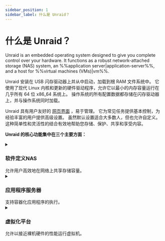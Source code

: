 ```yaml
---
sidebar_position: 1
sidebar_label: 什么是 Unraid？
---
```


# 什么是 Unraid？

Unraid is an embedded operating system designed to give you complete control over your hardware.  It functions as a robust network-attached storage (NAS) system, an %%application server|application-server%%, and a host for %%virtual machines (VMs)|vm%%.

Unraid 安装在 USB 闪存驱动器上并从中启动，加载到根 RAM 文件系统中。 它使用了现代 Linux 内核和更新的硬件驱动程序，允许它以最小的内存容量运行在几乎所有 64 位 x86_64 系统上。 操作系统的所有配置数据都存储在闪存驱动器上，并与操作系统同时加载。

Unraid 具有用户友好的 [网页界面](./explore-the-user-interface/tour-the-web-gui.mdx) ，易于管理。 它为常见任务提供基本控制，为经验丰富的用户提供高级设置。 虽然默认设置适合大多数人，但也允许自定义。 这种简单性和灵活性的结合有效地帮助您存储、保护、共享和享受内容。

**Unraid 的核心功能集中在三个主要方面：**

<details>
  <summary><h3>软件定义NAS</h3>允许用户高效地在网络上共享存储容量。</summary>

  ### 阵列和校验

  Unraid provides a simple and flexible solution for turning any 64-bit capable system into a Network Attached Storage (NAS) device. It can handle a variety of drives, whether they connect through IDE, SATA, or SAS, and supports different drive sizes. This means you can add new drives one at a time as your storage needs grow, without having to reorganize your existing data when you expand your setup.

  The main job of an Unraid %%array|array%% is to organize and protect the data stored across several drives. It does this by using up to two special drives called %%parity drive|parity-drives%%s. These %%parity drive|parity-drives%%s are important because they help reconstruct your data if one of the other drives fails. In fact, with just one %%parity drive|parity-drives%%, you can protect all the other drives in your %%array|array%%, keeping your data safe. Plus, you can mix different sized drives and easily expand your storage over time, making Unraid a user-friendly option for anyone looking to manage their data effectively.

  <details>
    <summary><strong>校验工作原理</strong> - 点击展开/折叠</summary>

    In Unraid, %%parity|parity%% information is updated in real time.  To understand how this works, imagine the contents of a hard drive as a long stream of bits, where each bit is either a zero or a one.  By summing the nth bit values across all drives and determining whether that sum is even or odd, the corresponding nth %%parity|parity%% bit can be set accordingly.  If a data drive ever fails, this %%parity|parity%% information allows for an accurate determination of the exact bit values, facilitating a precise rebuild on the replacement drive.

    例如：

    <div style={{ maxWidth: '600px', margin: '1rem auto' }}>
      ![无校验](/img/No_parity_500px.png)
    </div>

    In the image above, three drives contain streams of bits that vary by device size.  These drives are unprotected, so if one fails, data will be lost.  To protect against failure, we need a fourth disk as a %%parity disk|parity-drive%%, which must be equal to or larger than the largest data disk.

    To set the %%parity|parity%% bits, we find the total for each column.  If the sum is even, the %%parity|parity%% bit is 0; if odd, the %%parity|parity%% bit is 1.

    Here's the same image as before, but with %%parity|parity%% calculated per frame:

    <div style={{ maxWidth: '600px', margin: '1rem auto' }}>
      ![校验](/img/Parity@500px.png)
    </div>

    假设我们的例子中磁盘2出现故障，并购买了新磁盘来替换它：

    <div style={{ maxWidth: '600px', margin: '1rem auto' }}>
      ![磁盘故障](/img/Drive_failure@500px.png)
    </div>

    To rebuild data on the new disk, we determine the missing bit rather than calculating the %%parity|parity%% bit.  For column 1, the sum is 0, so the missing bit is 0.  For column 6, with a sum of 1, the missing bit is 1.

    Rebuilding a disk using %%parity|parity%% protects against data loss and offers fault tolerance, ensuring full access to the system even if a drive fails.
  </details>

  ### 用户份额

  Unraid is different from most %%RAID|raid%% systems because it saves data on individual drives instead of combining them into one. As a %%root user|root-user%%, you can create %%user shares|user-share%%, which are like top-level folders that gather files from multiple drives in the %%array|array%% or %%cache pool|cache-pool%%. This means you don’t have to worry about which specific drive holds your files; they are organized for you.

  You can also customize these shares to include or leave out certain drives and decide how files are spread across your storage. Additionally, you can manage how users access the shares by setting up network options, like %%SMB|samba%% and %%NFS|nfs%%, and applying security settings. To keep private data safe, you can create user accounts and set access limits for trusted individuals.

  ```mdx-code-block

    <div className="flex-container">
      <figure className="flex-figure">
        <img src="/img/User_shares_-_distribution@500px.png" alt="User shares distribution example" />

        <figcaption>User shares - Distribution</figcaption>
      </figure>

      <figure className="flex-figure">
        <img src="/img/User_shares_-_access@500px.png" alt="User shares distribution example larger" />

        <figcaption>User shares - Access</figcaption>
      </figure>
    </div>

  ```

  ### 理解缓存驱动器

  One of the standout features of Unraid is the %%cache drive|cache%%, which helps speed up data transfer. When you use a %%cache drive|cache%% alongside three or more drives, you can write data up to **three times faster**. When you save files to a %%user shares|user-share%% with a %%cache drive|cache%%, the data is first stored on the %%cache drive|cache%%. This allows for quick writing, and later, a process called %%Mover|mover%% transfers the data to the main storage %%array|array%% - often during the night—making room on the %%cache drive|cache%%.

  For added data safety, you can set up a %%cache pool|cache-pool%% with multiple drives. This setup not only increases storage space but also uses technologies like %%ZFS|zfs%% or %%BTRFS|btrfs%% to provide extra protection for your data, similar to %%RAID 1|raid1%%. Overall, Unraid’s management of shares and %%cache drives|cache%% creates a flexible, efficient, and secure storage solution.

  [在此处了解有关配置共享和缓存的更多信息。](../using-unraid-to/manage-storage/array-configuration.mdx)

  <div style={{ maxWidth: '600px', margin: '1rem auto' }}>
    ![缓存池数据捕获工作原理](/img/Cache-pool.gif)
  </div>
</details>

<details>
  <summary><h3>应用程序服务器</h3>支持容器化应用程序的执行。</summary>

  Unraid transforms your storage solution into a versatile %%application server|application-server%% through Docker containerization. This approach overcomes traditional NAS limitations while maintaining system stability and ease of use.

  传统的NAS解决方案在应用程序托管方面面临三个关键挑战：

  1. **操作系统兼容性问题** - 无法运行为不同操作系统设计的应用程序。
  2. **复杂的生命周期管理** - 困难的安装体验可能会在删除后留下残留物。
  3. **应用程序冲突** - 软件组件可能会干扰彼此或系统操作。

  Unraid 使用Docker通过以下三种关键方式解决这些挑战：

  1. **操作系统独立性** - 每个容器在自己的Linux环境中运行，消除了与主操作系统的兼容性问题。
  2. **基于映像的部署** - 预配置的应用程序包允许一键安装和完全卸载应用程序。
  3. **进程隔离** - 容器化应用程序在单独的用户空间中运行，防止软件之间的任何冲突。

  Docker containers allow you to run applications in isolated, lightweight environments without the overhead associated with %%virtual machines|vm%%. Unraid simplifies the use of Docker by providing access to thousands of pre-configured apps through [Docker Hub](https://hub.docker.com/) and [Community Applications](../using-unraid-to/run-docker-containers/community-applications.mdx). This containerized approach enables Unraid users to run multiple applications simultaneously without compatibility issues. It also helps keep the system organized by using self-contained application packages and makes it easy to enhance server capabilities through Docker's ecosystem.

  :::note
  For advanced Docker settings, check out [Run Docker Containers](../using-unraid-to/run-docker-containers/managing-and-customizing-containers.mdx).
  :::
</details>

<details>
  <summary><h3>虚拟化平台</h3>允许以接近裸机硬件的性能运行虚拟机。</summary>

  Unraid functions as a virtualization host, using a %%hypervisor|hypervisor%% to securely allocate resources to virtualized guests. This allows you to run various applications in isolated environments, going beyond just network-attached storage.

  :::tip
  To use hardware virtualization in Unraid, ensure your CPU, chipset, BIOS, and device drivers are compatible. A full list of requirements is available in the [VM setup guide](../using-unraid-to/create-virtual-machines/overview-and-system-prep.mdx). If your server doesn't meet these requirements, the %%VMs|vm%% menu will be disabled in the Unraid %%WebGUI|web-gui%%.
  :::

  <details>
    <summary><strong>使用虚拟机的好处</strong> - 点击展开/折叠</summary>

    虽然 Docker 容器在基于 Linux 的应用程序中很受欢迎，%%虚拟机|vm%% 提高了 Unraid 服务器设置的灵活性和效率，并为您的 Unraid 服务器提供了显著优势：

    - **隔离：**%%VMs|vm%%在独立的环境中运行，确保其中一个失败不会影响其他。

    - **整合：** 将多个物理服务器整合到一台 Unraid 机器上，减少硬件需求，简化维护。

    - **资源分配：** Unraid 允许您为每个 %%虚拟机|vm%% 分配特定的 CPU、内存、存储和网络资源，以确保关键任务获得必要的资源。

    - **测试与开发：**%%VMs|vm%%允许轻松创建和测试软件在不同环境中的运行，而不需要多台物理机器。

    - **安全：**%%VMs|vm%%的隔离增强了安全性，使恶意软件很难在它们之间传播。

    - **遗留应用程序支持：**%%VMs|vm%%允许您运行可能与现代硬件不兼容的遗留应用程序或操作系统。

    - \*\*资源隔离：\*\*每个%%VM|vm%%可以具有专用资源，防止%%VMs|vm%%之间的性能问题。

    - \*\*资源过度承诺：\*\*您可以运行比通常的物理资源允许的更多%%VMs|vm%%，理解到并非所有资源会同时完全利用它们的分配。
  </details>

  <details>
    <summary><strong>用于虚拟化的可分配设备支持</strong> - 点击展开/折叠</summary>

    Unraid's %%KVM|kvm%%-based virtualization uses modern tools for flexible hardware assignment while maintaining host stability.

    主要组件包括：

    **核心技术**

    - %%QEMU|qemu%% 和 %%libvirt|libvirt%%：管理 %%VM|vm%% 生命周期。
    - %%VFIO|vfio%% 设备直通：提供直接硬件访问。
    - %%VirtIO|virtio%% 和 %%VirtFS|virtfs%%：优化存储和网络性能。
    - %%OVMF|ovmf%%：支持 %%UEFI|uefi%% 和安全启动。

    **分配资源**

    - **计算：** 通过 %%CPU pinning|cpu-pinning%% 绑定专用 CPU 核心。
    - **内存：** 隔离的内存。
    - **存储：** 通过 %%VirtIO|virtio%% 优化的 SSD 虚拟磁盘。
    - **外设：** 全 PCI/USB 设备直通，包括 %%GPU passthrough|gpu-passthrough%% 支持。

    **平台灵活性**

    - 支持 %%i440fx|i440fx%% 和 %%Q35|q35%% 机器类型。
    - 兼容 %%Xen HVM|xen-hvm%% 和 %%Xen PV|xen-pv%% 工作负载。
    - 启用 %%Intel VT-x|intel-vt-x%% 和 %%AMD-V|amd-v%% 硬件虚拟化。

    <div style={{ maxWidth: '600px', margin: '1rem auto' }}>
      ![可分配资源](/img/KVM@2x.png)
    </div>
  </details>

  对于 %%虚拟机|vm%% 设置步骤，请查看 [创建虚拟机](../using-unraid-to/create-virtual-machines/overview-and-system-prep.mdx)。

  :::caution
  %%GPU passthrough|gpu-passthrough%% requires compatible hardware (see [VM setup](../using-unraid-to/create-virtual-machines/vm-setup.mdx)).
  :::
</details>

